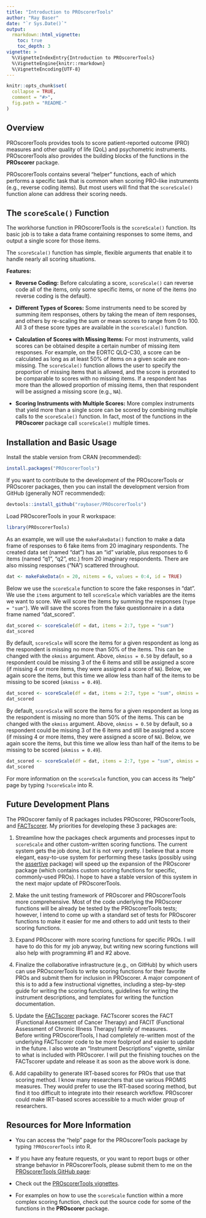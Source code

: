 ---
title: "Introduction to PROscorerTools"
author: "Ray Baser"
date: "`r Sys.Date()`"
output: 
  rmarkdown::html_vignette:
    toc: true
    toc_depth: 3
vignette: >
  %\VignetteIndexEntry{Introduction to PROscorerTools}
  %\VignetteEngine{knitr::rmarkdown}
  %\VignetteEncoding{UTF-8}
---

```{r, echo = FALSE}
knitr::opts_chunk$set(
  collapse = TRUE,
  comment = "#>",
  fig.path = "README-"
)
```

## Overview

PROscorerTools provides tools to score patient-reported outcome (PRO) measures 
and other quality of life (QoL) and psychometric instruments.  PROscorerTools 
also provides the building blocks of the functions in the **PROscorer** package.

PROscorerTools contains several "helper" functions, each of which performs a
specific task that is common when scoring PRO-like instruments (e.g., reverse
coding items).  But most users will find that the `scoreScale()` function alone
can address their scoring needs.

## The `scoreScale()` Function

The workhorse function in PROscorerTools is the `scoreScale()` function. Its
basic job is to take a data frame containing responses to some items, and output
a single score for those items.

The `scoreScale()` function has simple, flexible arguments that enable it to
handle nearly all scoring situations.

__Features:__

*  __Reverse Coding:__ Before calculating a score, `scoreScale()` can reverse
code all of the items, only some specific items, or none of the items (no
reverse coding is the default).

*  __Different Types of Scores:__ Some instruments need to be scored by summing
item responses, others by taking the mean of item responses, and others by
re-scaling the sum or mean scores to range from 0 to 100.  All 3 of these score
types are available in the `scoreScale()` function.

*  __Calculation of Scores with Missing Items:__ For most instruments, valid
scores can be obtained despite a certain number of missing item responses.  For
example, on the EORTC QLQ-C30, a score can be calculated as long as at least 50%
of items on a given scale are non-missing.  The `scoreScale()` function allows
the user to specify the proportion of missing items that is allowed, and the
score is prorated to be comparable to scores with no missing items.  If a
respondent has more than the allowed proportion of missing items, then that
respondent will be assigned a missing score (e.g., `NA`).

*  __Scoring Instruments with Multiple Scores:__ More complex instruments that
yield more than a single score can be scored by combining multiple calls to the 
`scoreScale()` function.  In fact, most of the functions in the **PROscorer**
package call `scoreScale()` multiple times.



## Installation and Basic Usage

Install the stable version from CRAN (recommended):

```{r eval=FALSE}
install.packages("PROscorerTools")
```

If you want to contribute to the development of the PROscorerTools or PROscorer
packages, then you can install the development version from GitHub (generally
NOT recommended):

```{r eval=FALSE}
devtools::install_github("raybaser/PROscorerTools")
```

Load PROscorerTools in your R workspace:

```{r eval = FALSE}
library(PROscorerTools)
```

As an example, we will use the `makeFakeData()` function to make a data frame of
responses to 6 fake items from 20 imaginary respondents.  The created data set
(named "dat") has an "id" variable, plus responses to 6 items (named "q1", "q2",
etc.) from 20 imaginary respondents.  There are also missing responses ("NA")
scattered throughout.

```{r eval = FALSE}
dat <- makeFakeData(n = 20, nitems = 6, values = 0:4, id = TRUE)
```

Below we use the `scoreScale` function to score the fake responses in "dat".  We
use the `items` argument to tell `scoreScale` which variables are the items we
want to score.  We will score the items by summing the responses (`type =
"sum"`).  We will save the scores from the fake questionnaire in a data frame
named "dat_scored".

```{r eval=FALSE}
dat_scored <- scoreScale(df = dat, items = 2:7, type = "sum")
dat_scored
```

By default, `scoreScale` will score the items for a given respondent as long as
the respondent is missing no more than 50% of the items.  This can be changed
with the `okmiss` argument.  Above, `okmiss = 0.50` by default, so a respondent
could be missing 3 of the 6 items and still be assigned a score (if missing 4 or
more items, they were assigned a score of `NA`).  Below, we again score the
items, but this time we allow less than half of the items to be missing to be
scored (`okmiss = 0.49`).

```{r eval=FALSE}
dat_scored <- scoreScale(df = dat, items = 2:7, type = "sum", okmiss = 0.49)
dat_scored
```

By default, `scoreScale` will score the items for a given respondent as long as
the respondent is missing no more than 50% of the items.  This can be changed
with the `okmiss` argument.  Above, `okmiss = 0.50` by default, so a respondent
could be missing 3 of the 6 items and still be assigned a score (if missing 4 or
more items, they were assigned a score of `NA`).  Below, we again score the
items, but this time we allow less than half of the items to be missing to be
scored (`okmiss = 0.49`).

```{r eval=FALSE}
dat_scored <- scoreScale(df = dat, items = 2:7, type = "sum", okmiss = 0.49)
dat_scored
```

For more information on the `scoreScale` function, you can access its "help"
page by typing `?scoreScale` into R.



## Future Development Plans
The PROscorer family of R packages includes PROscorer, PROscorerTools, and
[FACTscorer](https://CRAN.R-project.org/package=FACTscorer).  My priorities for
developing these 3 packages are:

1.  Streamline how the packages check arguments and processes input to
`scoreScale` and other custom-written scoring functions.  The current system 
gets the job done, but it is not very pretty.  I believe that a more elegant, 
easy-to-use system for performing these tasks (possibly using the
[assertive](https://CRAN.R-project.org/package=assertive) package) will speed up
the expansion of the PROscorer package (which contains custom scoring functions
for specific, commonly-used PROs).  I hope to have a stable version of this
system in the next major update of PROscorerTools.

2.  Make the unit testing framework of PROscorer and PROscorerTools more
comprehensive.  Most of the code underlying the PROscorer functions will be
already be tested by the PROscorerTools tests; however, I intend to come up with
a standard set of tests for PROscorer functions to make it easier for me and
others to add unit tests to their scoring functions.

3.  Expand PROscorer with more scoring functions for specific PROs.  I will have
to do this for my job anyway, but writing new scoring functions will also help
with programming #1 and #2 above.

4.  Finalize the collaborative infrastructure (e.g., on GitHub) by which users
can use PROscorerTools to write scoring functions for their favorite PROs and
submit them for inclusion in PROscorer.  A major component of this is to add a
few instructional vignettes, including a step-by-step guide for writing the
scoring functions, guidelines for writing the instrument descriptions, and
templates for writing the function documentation.

5.  Update the [FACTscorer](https://CRAN.R-project.org/package=FACTscorer)
package.  FACTscorer scores the FACT (Functional Assessment of Cancer Therapy)
and FACIT (Functional Assessment of Chronic Illness Therapy) family of measures.  
Before writing PROscorerTools, I had completely re-written most of the
underlying FACTscorer code to be more foolproof and easier to update in the
future.  I also wrote an "Instrument Descriptions" vignette, similar to what is
included with PROscorer.  I will put the finishing touches on the FACTscorer
update and release it as soon as the above work is done.

6.  Add capability to generate IRT-based scores for PROs that use that scoring
method.  I know many researchers that use various PROMIS measures.  They would
prefer to use the IRT-based scoring method, but find it too difficult to
integrate into their research workflow.  PROscorer could make IRT-based scores
accessible to a much wider group of researchers.



## Resources for More Information

* You can access the "help" page for the PROscorerTools package by typing
`?PROscorerTools` into R.

* If you have any feature requests, or you want to report bugs or other strange
behavior in PROscorerTools, please submit them to me on the [PROscorerTools
GitHub page](https://github.com/raybaser/PROscorerTools/issues):

* Check out the [PROscorerTools
vignettes](https://CRAN.R-project.org/package=PROscorerTools).

* For examples on how to use the `scoreScale` function within a more complex
scoring function, check out the source code for some of the functions in the
**PROscorer** package.
